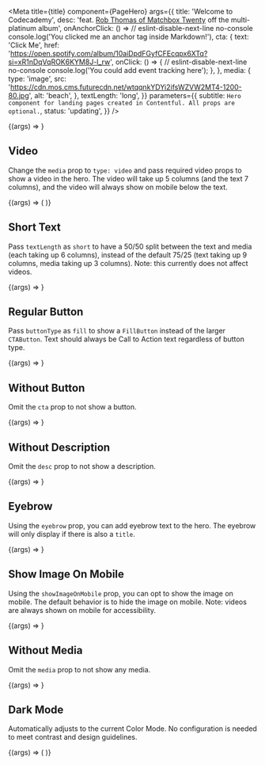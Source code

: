 
<Meta
  title={title}
  component={PageHero}
  args={{
    title: 'Welcome to Codecademy',
    desc:
      'feat. [Rob Thomas of Matchbox Twenty](https://en.wikipedia.org/wiki/Rob_Thomas_(musician)) off the multi-platinum album',
    onAnchorClick: () =>
      // eslint-disable-next-line no-console
      console.log('You clicked me an anchor tag inside Markdown!'),
    cta: {
      text: 'Click Me',
      href:
        'https://open.spotify.com/album/10aiDpdFGyfCFEcqpx6XTq?si=xR1nDqVqROK6KYM8J-l_rw',
      onClick: () => {
        // eslint-disable-next-line no-console
        console.log('You could add event tracking here');
      },
    },
    media: {
      type: 'image',
      src:
        'https://cdn.mos.cms.futurecdn.net/wtqqnkYDYi2ifsWZVW2MT4-1200-80.jpg',
      alt: 'beach',
    },
    textLength: 'long',
  }}
  parameters={{
    subtitle: `Hero component for landing pages created in Contentful. All props are optional.`,
    status: 'updating',
  }}
/>

<Canvas>
  <Story name="Page Hero">{(args) => <PageHero {...args} />}</Story>
</Canvas>

<PropsTable story="Page Hero" />

## Video

Change the `media` prop to `type: video` and pass required video props to show a video in the hero. The video will take up 5 columns (and the text 7 columns), and the video will always show on mobile below the text.

<Canvas>
  <Story name="Video">
    {(args) => (
      <PageHero
        {...args}
        media={{
          type: 'video',
          videoUrl: 'https://www.youtube.com/watch?v=dQw4w9WgXcQ',
          videoTitle: 'Workout with Rick Sanchez',
          placeholderImage: 'https://placekitten.com/400/300',
          autoplay: true,
        }}
        title="What's it like to be a Software Engineer"
      />
    )}
  </Story>
</Canvas>

## Short Text

Pass `textLength` as `short` to have a 50/50 split between the text and media (each taking up 6 columns), instead of the default 75/25 (text taking up 9 columns, media taking up 3 columns). Note: this currently does not affect videos.

<Canvas>
  <Story name="Short Text">
    {(args) => <PageHero {...args} textLength="short" />}
  </Story>
</Canvas>

## Regular Button

Pass `buttonType` as `fill` to show a `FillButton` instead of the larger `CTAButton`. Text should always be Call to Action text regardless of button type.

<Canvas>
  <Story name="Regular Button">
    {(args) => <PageHero {...args} cta={{ ...args.cta, buttonType: 'fill' }} />}
  </Story>
</Canvas>

## Without Button

Omit the `cta` prop to not show a button.

<Canvas>
  <Story name="Without Button">
    {(args) => <PageHero {...args} cta={undefined} />}
  </Story>
</Canvas>

## Without Description

Omit the `desc` prop to not show a description.

<Canvas>
  <Story name="Without Description">
    {(args) => <PageHero {...args} desc={undefined} />}
  </Story>
</Canvas>

## Eyebrow

Using the `eyebrow` prop, you can add eyebrow text to the hero. The eyebrow will only display if there is also a `title`.

<Canvas>
  <Story name="Eyebrow">
    {(args) => <PageHero {...args} eyebrow="Hello there" textLength="short" />}
  </Story>
</Canvas>

## Show Image On Mobile

Using the `showImageOnMobile` prop, you can opt to show the image on mobile. The default behavior is to hide the image on mobile. Note: videos are always shown on mobile for accessibility.

<Canvas>
  <Story name="Show Image On Mobile">
    {(args) => <PageHero {...args} showImageOnMobile textLength="short" />}
  </Story>
</Canvas>

## Without Media

Omit the `media` prop to not show any media.

<Canvas>
  <Story name="Without Media">
    {(args) => <PageHero {...args} media={undefined} />}
  </Story>
</Canvas>

## Dark Mode

Automatically adjusts to the current Color Mode. No configuration is needed to meet contrast and design guidelines.

<Canvas>
  <Story name="Dark Mode">
    {(args) => (
      <Background bg="navy" p={16}>
        <PageHero {...args} />
      </Background>
    )}
  </Story>
</Canvas>

